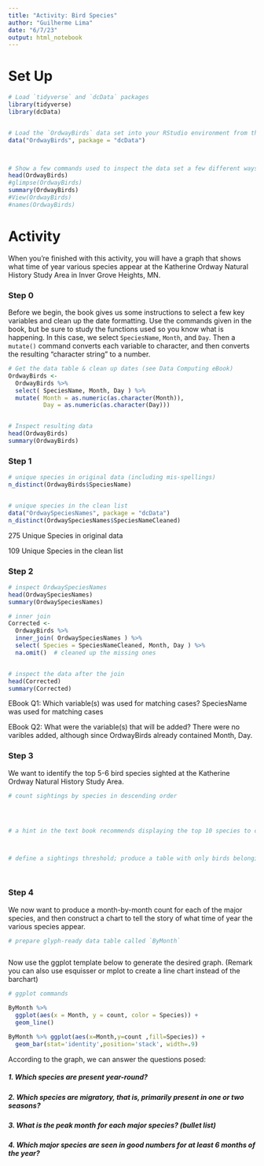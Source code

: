 ```yaml
---
title: "Activity: Bird Species"
author: "Guilherme Lima"
date: "6/7/23"
output: html_notebook
---
```



# Set Up

```r
# Load `tidyverse` and `dcData` packages
library(tidyverse)
library(dcData)


# Load the `OrdwayBirds` data set into your RStudio environment from the `dcData` package
data("OrdwayBirds", package = "dcData")



# Show a few commands used to inspect the data set a few different ways
head(OrdwayBirds)
#glimpse(OrdwayBirds)
summary(OrdwayBirds)
#View(OrdwayBirds)
#names(OrdwayBirds)
```

# Activity

When you're finished with this activity, you will have a graph that shows what time of year various species appear at the Katherine Ordway Natural History Study Area in Inver Grove Heights, MN.

### Step 0

Before we begin, the book gives us some instructions to select a few key variables and clean up the date formatting.  Use the commands given in the book, but be sure to study the functions used so you know what is happening.  In this case, we select `SpeciesName`, `Month`, and `Day`. Then a `mutate()` command converts each variable to character, and then converts the resulting "character string" to a number.

```r
# Get the data table & clean up dates (see Data Computing eBook)
OrdwayBirds <-
  OrdwayBirds %>%
  select( SpeciesName, Month, Day ) %>%
  mutate( Month = as.numeric(as.character(Month)), 
          Day = as.numeric(as.character(Day)))


# Inspect resulting data
head(OrdwayBirds)
summary(OrdwayBirds)
```



### Step 1




```r
# unique species in original data (including mis-spellings)
n_distinct(OrdwayBirds$SpeciesName)


# unique species in the clean list
data("OrdwaySpeciesNames", package = "dcData")
n_distinct(OrdwaySpeciesNames$SpeciesNameCleaned)

```
275 Unique Species in original data

109 Unique Species in the clean list 

### Step 2
  

```r
# inspect OrdwaySpeciesNames
head(OrdwaySpeciesNames)
summary(OrdwaySpeciesNames)

# inner join
Corrected <-
  OrdwayBirds %>%
  inner_join( OrdwaySpeciesNames ) %>% 
  select( Species = SpeciesNameCleaned, Month, Day ) %>%
  na.omit()  # cleaned up the missing ones


# inspect the data after the join
head(Corrected)
summary(Corrected)
```

EBook Q1: Which variable(s) was used for matching cases?
SpeciesName was used for matching cases

EBook Q2: What were the variable(s) that will be added?
There were no varibles added, although since OrdwayBirds already contained Month, Day.

### Step 3

We want to identify the top 5-6 bird species sighted at the Katherine Ordway Natural History Study Area.

```r
# count sightings by species in descending order




# a hint in the text book recommends displaying the top 10 species to choose our threshold



# define a sightings threshold; produce a table with only birds belonging to major species




```


### Step 4

We now want to produce a month-by-month count for each of the major species, and then construct a chart to tell the story of what time of year the various species appear.

```r
# prepare glyph-ready data table called `ByMonth`



```

Now use the ggplot template below to generate the desired graph. (Remark you can also use esquisser or mplot to create a line chart instead of the barchart)



```r
# ggplot commands

ByMonth %>% 
  ggplot(aes(x = Month, y = count, color = Species)) + 
  geom_line()

ByMonth %>% ggplot(aes(x=Month,y=count ,fill=Species)) +
  geom_bar(stat='identity',position='stack', width=.9) 

```

According to the graph, we can answer the questions posed:

##### 1. Which species are present year-round?  



##### 2. Which species are migratory, that is, primarily present in one or two seasons?




##### 3. What is the peak month for each major species? (bullet list)




##### 4. Which major species are seen in good numbers for at least 6 months of the year?



```r

```

